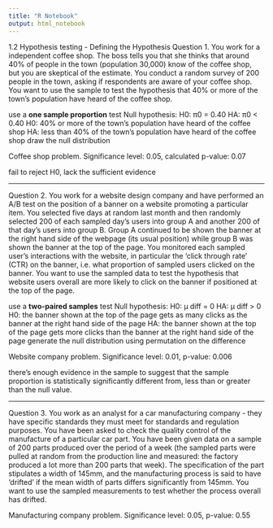 ```yaml
---
title: "R Notebook"
output: html_notebook
---
```


1.2 Hypothesis testing - Defining the Hypothesis
Question 1.
You work for a independent coffee shop. The boss tells you that she thinks that around 40% of people in the town (population 30,000) know of the coffee shop, but you are skeptical of the estimate. You conduct a random survey of 200 people in the town, asking if respondents are aware of your coffee shop. You want to use the sample to test the hypothesis that 40% or more of the town’s population have heard of the coffee shop.

use a __one sample proportion__ test 
Null hypothesis: 
H0: π0 = 0.40
HA: π0 < 0.40
H0: 40% or more of the town’s population have heard of the coffee shop
HA: less than 40% of the town’s population have heard of the coffee shop
draw the null distribution


Coffee shop problem. Significance level: 0.05, calculated p-value: 0.07

fail to reject H0, lack the sufficient evidence

__________________________________________________

Question 2.
You work for a website design company and have performed an A/B test on the position of a banner on a website promoting a particular item. You selected five days at random last month and then randomly selected 200 of each sampled day’s users into group A and another 200 of that day’s users into group B. Group A continued to be shown the banner at the right hand side of the webpage (its usual position) while group B was shown the banner at the top of the page. You monitored each sampled user’s interactions with the website, in particular the ‘click through rate’ (CTR) on the banner, i.e. what proportion of sampled users clicked on the banner. You want to use the sampled data to test the hypothesis that website users overall are more likely to click on the banner if positioned at the top of the page.

use a __two-paired samples__ test 
Null hypothesis: 
H0: μ diff = 0
HA: μ diff > 0
H0: the banner shown at the top of the page gets as many clicks as the banner at the right hand side of the page
HA: the banner shown at the top of the page gets more clicks than the banner at the right hand side of the page
generate the null distribution using permutation on the difference

Website company problem. Significance level: 0.01, p-value: 0.006

there's enough evidence in the sample to suggest that the sample proportion is statistically significantly different from, less than or greater than the null value.

____________________________________________________

Question 3.
You work as an analyst for a car manufacturing company - they have specific standards they must meet for standards and regulation purposes. You have been asked to check the quality control of the manufacture of a particular car part. You have been given data on a sample of 200 parts produced over the period of a week (the sampled parts were pulled at random from the production line and measured: the factory produced a lot more than 200 parts that week). The specification of the part stipulates a width of 145mm, and the manufacturing process is said to have ‘drifted’ if the mean width of parts differs significantly from 145mm. You want to use the sampled measurements to test whether the process overall has drifted.


Manufacturing company problem. Significance level: 0.05, p-value: 0.55

